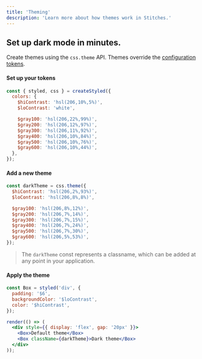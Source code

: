 ```yaml
---
title: 'Theming'
description: 'Learn more about how themes work in Stitches.'
---
```


## Set up dark mode in minutes.

Create themes using the `css.theme` API. Themes override the [configuration tokens](/docs/tokens).

#### Set up your tokens

```jsx
const { styled, css } = createStyled({
  colors: {
    $hiContrast: 'hsl(206,10%,5%)',
    $loContrast: 'white',

    $gray100: 'hsl(206,22%,99%)',
    $gray200: 'hsl(206,12%,97%)',
    $gray300: 'hsl(206,11%,92%)',
    $gray400: 'hsl(206,10%,84%)',
    $gray500: 'hsl(206,10%,76%)',
    $gray600: 'hsl(206,10%,44%)',
  },
});
```

#### Add a new theme

```jsx
const darkTheme = css.theme({
  $hiContrast: 'hsl(206,2%,93%)',
  $loContrast: 'hsl(206,8%,8%)',

  $gray100: 'hsl(206,8%,12%)',
  $gray200: 'hsl(206,7%,14%)',
  $gray300: 'hsl(206,7%,15%)',
  $gray400: 'hsl(206,7%,24%)',
  $gray500: 'hsl(206,7%,30%)',
  $gray600: 'hsl(206,5%,53%)',
});
```

> The `darkTheme` const represents a classname, which can be added at any point in your application.

#### Apply the theme

```jsx live manual
const Box = styled('div', {
  padding: '$6',
  backgroundColor: '$loContrast',
  color: '$hiContrast',
});

render(() => (
  <div style={{ display: 'flex', gap: '20px' }}>
    <Box>Default theme</Box>
    <Box className={darkTheme}>Dark theme</Box>
  </div>
));
```
